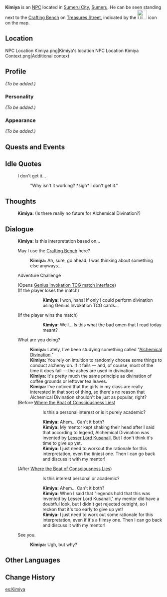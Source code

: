 {{Meta
|missing_NPC_profile  = yes
}}
{{Character Infobox
|type             = NPC
|image            = NPC Kimiya.png
|region           = Sumeru
|affiliation      = Spantamad
|title            = Student
|ancestry         = <!-- Clan/family -->
|father           = 
|mother           = 
|spouse           = 
|sibling          = 
|child            = 
|relative         = 
|voiceEN          = 
|voiceCN          = 
|voiceJP          = 
|dialoguereward   = 
}}
'''Kimiya''' is an [[NPC]] located in [[Sumeru City]], [[Sumeru]]. He can be seen standing next to the [[Crafting Bench]] on [[Treasures Street]], indicated by the [[File:UI Alchemy.png|30px]] icon on the map.

==Location==
<gallery>
NPC Location Kimiya.png|Kimiya's location
NPC Location Kimiya Context.png|Additional context
</gallery>

==Profile==
''(To be added.)''

===Personality===
''(To be added.)''

===Appearance===
''(To be added.)''

==Quests and Events==
{{Quests and Events}}

==Idle Quotes==
{{Dialogue start}}
: {{DIcon|Idle}} I don't get it...
:: {{A|VO Kimiya 01.ogg}} "Why isn't it working? *sigh* I don't get it."
{{Dialogue end}}

==Thoughts==
{{All Schemes to Know Explanation|name=Kimiya}}
:{{A|VO Kimiya All Schemes to Know 01.ogg}} '''Kimiya:''' (Is there really no future for Alchemical Divination?)

==Dialogue==
{{Dialogue start}}
:'''Kimiya:''' Is this interpretation based on...
:{{DIcon|Alchemy}} May I use the [[Crafting Bench]] here?
::'''Kimiya:''' Ah, sure, go ahead. I was thinking about something else anyways...
:{{DIcon|TCG}} Adventure Challenge
:;(Opens [[Genius Invokation TCG/Stage/Kimiya/Gears of Destiny|Genius Invokation TCG match interface]])
:;(If the player loses the match)
:::'''Kimiya:''' I won, haha! If only I could perform divination using Genius Invokation TCG cards...
:;(If the player wins the match)
:::'''Kimiya:''' Well... Is this what the bad omen that I read today meant?
:{{DIcon}} What are you doing?
::'''Kimiya:''' Lately, I've been studying something called "[[Alchemical Divination]]."
::'''Kimiya:''' You rely on intuition to randomly choose some things to conduct alchemy on. If it fails — and, of course, most of the time it does fail — the ashes are used in divination.
::'''Kimiya:''' It's pretty much the same principle as divination of coffee grounds or leftover tea leaves.
::'''Kimiya:''' I've noticed that the girls in my class are really interested in that sort of thing, so there's no reason that Alchemical Divination shouldn't be just as popular, right?
:;(Before [[Where the Boat of Consciousness Lies]])
:::{{DIcon}} Is this a personal interest or is it purely academic?
:::'''Kimiya:''' Ahem... Can't it both?
:::'''Kimiya:''' My mentor kept shaking their head after I said that according to legend, Alchemical Divination was invented by [[Lesser Lord Kusanali]]. But I don't think it's time to give up yet.
:::'''Kimiya:''' I just need to workout the rationale for this interpretation, even the tiniest one. Then I can go back and discuss it with my mentor!
:;(After [[Where the Boat of Consciousness Lies]])
:::{{DIcon}} Is this interest personal or academic?
:::'''Kimiya:''' Ahem... Can't it both?
:::'''Kimiya:''' When I said that "legends hold that this was invented by Lesser Lord Kusanali," my mentor did have a doubtful look, but I didn't get rejected outright, so I reckon that it's too early to give up yet!
:::'''Kimiya:''' I just need to work out some rationale for this interpretation, even if it's a flimsy one. Then I can go back and discuss it with my mentor!
:{{DIcon}} See you.
::'''Kimiya:''' Ugh, but why?
{{Dialogue end}}
<!--
==Event Dialogue==
===Event Name===
{{Dialogue start}}
:'''{{subst:PAGENAME}}:'''
{{Dialogue end}}

==Trivia==
* 
-->

==Other Languages==
{{Other Languages
|default_hidden = 1
|en      = Kimiya
|zhs     = 齐米亚
|zhs_rm  = Qímǐyà
|zht     = 齊米亞
|zht_rm  = Qímǐyà
|ja      = キミヤ
|ja_rm   = Kimiya
|ko      = 키미야
|ko_rm   = Kimiya
|es      = Kimiya
|fr      = Kimiya
|ru      = Кимия
|th      = Kimiya
|vi      = Kimiya
|de      = Kimiya
|id      = Kimiya
|pt      = Kimiya
|tr      = Kimiya
|it      = Kimiya
}}

==Change History==
{{Change History|3.0}}

[[es:Kimiya]]